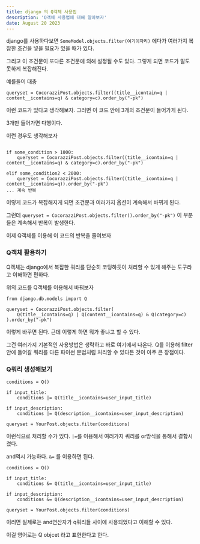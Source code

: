 ```yaml
---
title: django 의 Q객체 사용법
description: 'Q객체 사용법에 대해 알아보자'
date: August 20 2023
---
```

django를 사용하다보면 ```SomeModel.objects.filter(여기이자리)``` 에다가 여러가지 복잡한 조건을 넣을 필요가 있을 때가 있다.

그리고 이 조건문이 또다른 조건문에 의해 설정될 수도 있다. 그렇게 되면 코드가 말도 못하게 복잡해진다.

예를들어 대충 

```
queryset = CocorazziPost.objects.filter((title__icontain=q | content__icontains=q) & category=c).order_by("-pk")
```

이런 코드가 있다고 생각해보자.
그러면 이 코드 안에 3개의 조건문이 들어가게 된다. 

3개만 들어가면 다행이다. 

이런 경우도 생각해보자

```

if some_condition > 1000:
    queryset = CocorazziPost.objects.filter((title__icontain=q | content__icontains=q) & category=c).order_by("-pk")

elif some_condition2 < 2000:
    queryset = CocorazziPost.objects.filter((title__icontain=q | content__icontains=q)).order_by("-pk")
... 계속 반복
```

이렇게 코드가 복잡해지게 되면 조건문과 여러가지 옵션이 계속해서 바뀌게 된다. 

그런데 ```queryset = CocorazziPost.objects.filter().order_by("-pk")```  이 부분들은 계속해서 반복이 발생한다.

이제 Q객체를 이용해 이 코드의 반복을 줄여보자

### Q객체 활용하기

Q객체는 django에서 복잡한 쿼리를 단순히 코딩하듯이 처리할 수 있게 해주는 도구라고 이해하면 편하다.

위의 코드를 Q객체를 이용해서 바꿔보자

```
from django.db.models import Q

queryset = CocorazziPost.objects.filter(
    Q(title__icontains=q) | Q(content__icontains=q) & Q(category=c)
).order_by("-pk")
```

이렇게 바꾸면 된다. 근데 이렇게 하면 뭐가 좋냐고 할 수 있다.

그건 여러가지 기본적인 사용방법은 생략하고 바로 여기에서 나온다. Q를 이용해 filter안에 들어갈 쿼리를 다른 파이썬 문법처럼 처리할 수 있다든 것이 아주 큰 장점이다.

### Q쿼리 생성해보기

```
conditions = Q()

if input_title:
    conditions |= Q(title__icontains=user_input_title)

if input_description:
    conditions |= Q(description__icontains=user_input_description)

queryset = YourPost.objects.filter(conditions)
```

이런식으로 처리할 수가 있다. ```|=```를 이용해서 여러가지 쿼리를 or방식을 통해서 결합시켰다.

and역시 가능하다. ```&=``` 를 이용하면 된다.

```
conditions = Q()

if input_title:
    conditions &= Q(title__icontains=user_input_title)

if input_description:
    conditions &= Q(description__icontains=user_input_description)

queryset = YourPost.objects.filter(conditions)
```

이러면 실제로는 and연산자가 q쿼리들 사이에 사용되었다고 이해할 수 있다.

이걸 영어로는 Q objcet 라고 표현한다고 한다.
